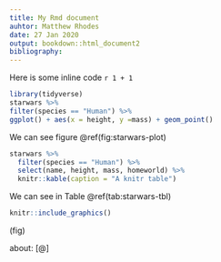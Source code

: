 ```yaml
---
title: My Rmd document
auhtor: Matthew Rhodes
date: 27 Jan 2020
output: bookdown::html_document2
bibliography: 
---
```


Here is some inline code `r 1 + 1`

```r
library(tidyverse)
starwars %>%
filter(species == "Human") %>%
ggplot() + aes(x = height, y =mass) + geom_point()
```

We can see figure \@ref(fig:starwars-plot)

```r
starwars %>% 
  filter(species == "Human") %>%
  select(name, height, mass, homeworld) %>%
  knitr::kable(caption = "A knitr table")
```

We can see in Table \@ref(tab:starwars-tbl)

```r
knitr::include_graphics()

```
\ref(fig)


about: [@]